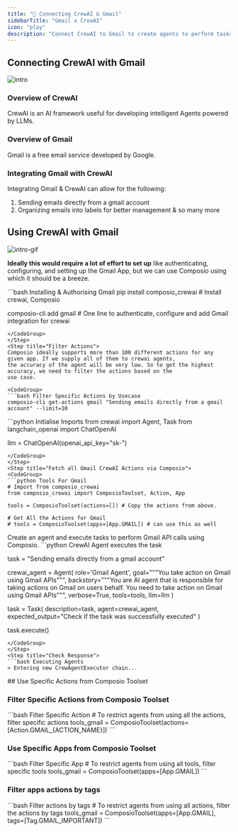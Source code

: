 ```yaml
---
title: "🚀 Connecting CrewAI & Gmail"
sidebarTitle: "Gmail x CrewAI"
icon: "play"
description: "Connect CrewAI to Gmail to create agents to perform tasks using natural language"
---
```


## Connecting CrewAI with Gmail
![intro](/media/intro.jpg)

### Overview of CrewAI

CrewAI is an AI framework useful for developing intelligent Agents powered by LLMs.

### Overview of Gmail

Gmail is a free email service developed by Google.

### Integrating Gmail with CrewAI

Integrating Gmail & CrewAI can allow for the following:

1. Sending emails directly from a gmail account
2. Organizing emails into labels for better management
& so many more

## Using CrewAI with Gmail
![intro-gif](/media/intro.gif)
<Steps>
<Step title="Setting Up the Environment">

**Ideally this would require a lot of effort to set up** like authenticating, configuring, and setting up the Gmail App, but we can use Composio using which it should be a breeze.

<CodeGroup>
```bash Installing & Authorising Gmail
pip install composio_crewai # Install crewai, Composio 

composio-cli add gmail # One line to authenticate, configure and add Gmail integration for crewai
```
</CodeGroup>
</Step>
<Step title="Filter Actions">
Composio ideally supports more than 100 different actions for any given app. If we supply all of them to crewai agents, 
the accuracy of the agent will be very low. So to get the highest accuracy, we need to filter the actions based on the 
use case.

<CodeGroup>
```bash Filter Specific Actions by Usecase
composio-cli get-actions gmail "Sending emails directly from a gmail account" --limit=10
```
</CodeGroup>

</Step>
<Step title="Import Base Packages">

<CodeGroup>
```python Initialise Imports
from crewai import Agent, Task
from langchain_openai import ChatOpenAI

llm = ChatOpenAI(openai_api_key="sk-<OPENAI KEY>")
```
</CodeGroup>
</Step>
<Step title="Fetch all Gmail CrewAI Actions via Composio">
<CodeGroup>
```python Tools For Gmail
# Import from composio_crewai
from composio_crewai import ComposioToolset, Action, App

tools = ComposioToolset(actions=[]) # Copy the actions from above. 

# Get All the Actions for Gmail
# tools = ComposioToolset(apps=[App.GMAIL]) # can use this as well
```
</CodeGroup>
</Step>
<Step title="Execute the Agent">
Create an agent and execute tasks to perform Gmail API calls using Composio. 
<CodeGroup>
```python CrewAI Agent executes the task

task = "Sending emails directly from a gmail account"

crewai_agent = Agent(
    role='Gmail Agent',
    goal="""You take action on Gmail using Gmail APIs""",
    backstory="""You are AI agent that is responsible for taking actions on Gmail on users behalf. You need to take action on Gmail using Gmail APIs""",
    verbose=True,
    tools=tools,
    llm=llm
)

task = Task(
    description=task,
    agent=crewai_agent,
    expected_output="Check if the task was successfully executed"
)

task.execute()
```
</CodeGroup>
</Step>
<Step title="Check Response">
```bash Executing Agents
> Entering new CrewAgentExecutor chain...
```
</Step>
</Steps>
## Use Specific Actions from Composio Toolset

### Filter Specific Actions from Composio Toolset

<CodeGroup>
```bash Filter Specific Action
# To restrict agents from using all the actions, filter specific actions
tools_gmail = ComposioToolset(actions=[Action.GMAIL_{ACTION_NAME}])
```
</CodeGroup>

### Use Specific Apps from Composio Toolset
<CodeGroup>
```bash Filter Specific App
# To restrict agents from using all tools, filter specific tools
tools_gmail = ComposioToolset(apps=[App.GMAIL])
```
</CodeGroup>

### Filter apps actions by tags 
<CodeGroup>
```bash Filter actions by tags
# To restrict agents from using all actions, filter the actions by tags
tools_gmail = ComposioToolset(apps=[App.GMAIL], tags=[Tag.GMAIL_IMPORTANT])
```
</CodeGroup>
